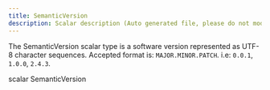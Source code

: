 ```yaml
---
title: SemanticVersion
description: Scalar description (Auto generated file, please do not modify)
---
```



The SemanticVersion scalar type is a software version represented as UTF-8 character sequences.
Accepted format is: `MAJOR.MINOR.PATCH`. i.e: `0.0.1`, `1.0.0`, `2.4.3`.

<GQLCodeSnippet>
<GQLLine><GQLKeyword>scalar</GQLKeyword> SemanticVersion</GQLLine>
</GQLCodeSnippet>
